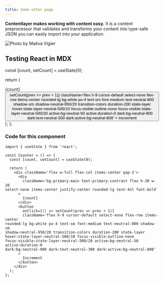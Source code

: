 ```yaml
---
title: Some other page
---
```



**Contentlayer makes working with content easy.** It is a content preprocessor that validates and transforms your content into type-safe JSON you can easily import into your application.

![Photo by Maëva Vigier](https://images.unsplash.com/photo-1699362232821-b2eccfc516e5?q=80&w=2670&auto=format&fit=crop&ixlib=rb-4.0.3&ixid=M3wxMjA3fDB8MHxwaG90by1wYWdlfHx8fGVufDB8fHx8fA%3D%3D)

## Testing React in MDX

  const [count, setCount] = useState(0);

return (

<div className='flex w-full flex-col items-center gap-2'>
  <div
    className='flex h-20 w-20 select-none items-center justify-center
rounded-lg bg-primary-main text-4xl font-bold text-primary-contrast'
  >
    {count}
  </div>
  <button
    onClick={() => setCount(prev => prev + 1)}
    className='flex h-9 cursor-default select-none flex-row items-center
rounded-lg bg-white px-4 text-sm font-medium text-neutral-800 shadow-sm
shadow-neutral-950/20 transition-colors duration-200 state-layer
hover:state-layer-neutral-500/10 focus-visible:outline-none
focus-visible:state-layer-neutral-500/20 active:bg-neutral-50 active:duration-0
dark:bg-neutral-900 dark:text-neutral-300 dark:active:bg-neutral-800'
  >
    Increment
  </button>
</div>
); };

<Counter />

### Code for this component

```tsx
import { useState } from 'react';

const Counter = () => {
  const [count, setCount] = useState(0);

  return (
    <div className='flex w-full flex-col items-center gap-2'>
      <div
        className='bg-primary-main text-primary-contrast flex h-20 w-20
select-none items-center justify-center rounded-lg text-4xl font-bold'
      >
        {count}
      </div>
      <button
        onClick={() => setCount(prev => prev + 1)}
        className='flex h-9 cursor-default select-none flex-row items-center
rounded-lg bg-white px-4 text-sm font-medium text-neutral-800 shadow-sm
shadow-neutral-950/20 transition-colors duration-200 state-layer
hover:state-layer-neutral-500/10 focus-visible:outline-none
focus-visible:state-layer-neutral-500/20 active:bg-neutral-50 active:duration-0
dark:bg-neutral-900 dark:text-neutral-300 dark:active:bg-neutral-800'
      >
        Increment
      </button>
    </div>
  );
};
```
